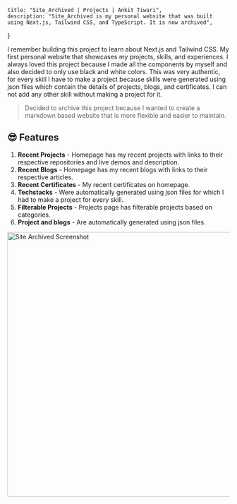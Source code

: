     title: "Site_Archived | Projects | Ankit Tiwari",
    description: "Site_Archived is my personal website that was built using Next.js, Tailwind CSS, and TypeScript. It is now archived",
}

I remember building this project to learn about Next.js and Tailwind CSS. My first personal website that showcases my projects, skills, and experiences.
I always loved this project because I made all the components by myself and also decided to only use black and white colors.
This was very authentic, for every skill I have to make a project because skills were generated using json files which contain the details of projects, blogs, and certificates.
I can not add any other skill without making a project for it.

> Decided to archive this project because I wanted to create a markdown based website that is more flexible and easier to maintain.

## 😎 Features
1. **Recent Projects** - Homepage has my recent projects with links to their respective repositories and live demos and description.
1. **Recent Blogs** - Homepage has my recent blogs with links to their respective articles.
1. **Recent Certificates** - My recent certificates on homepage.
1. **Techstacks** - Were automatically generated using json files for which I had to make a project for every skill.
1. **Filterable Projects** - Projects page has filterable projects based on categories.
1. **Project and blogs** - Are automatically generated using json files.
<Image link="/images/site_archived1.png" alt="Site Archived Screenshot" height="600" width="1000" />